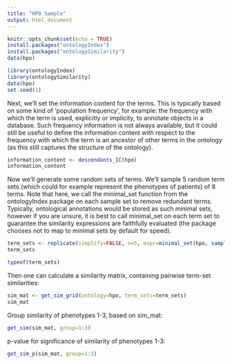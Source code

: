 ```yaml
---
title: "HPO Sample"
output: html_document
---
```


```r
knitr::opts_chunk$set(echo = TRUE)
install.packages("ontologyIndex")
install.packages("ontologySimilarity")
data(hpo)
```

```r
library(ontologyIndex)
library(ontologySimilarity)
data(hpo)
set.seed(1)
```

Next, we’ll set the information content for the terms. This is typically based on some kind of ‘population frequency’, for example: the frequency with which the term is used, explicitly or implicity, to annotate objects in a database. Such frequency information is not always available, but it could still be useful to define the information content with respect to the frequency with which the term is an ancestor of other terms in the ontology (as this still captures the structure of the ontology).

```r
information_content <- descendants_IC(hpo)
information_content
```

Now we’ll generate some random sets of terms. We’ll sample 5 random term sets (which could for example represent the phenotypes of patients) of 8 terms. Note that here, we call the minimal_set function from the ontologyIndex package on each sample set to remove redundant terms. Typically, ontological annotations would be stored as such minimal sets, however if you are unsure, it is best to call minimal_set on each term set to guarantee the similarity expressions are faithfully evaluated (the package chooses not to map to minimal sets by default for speed).
```r
term_sets <- replicate(simplify=FALSE, n=5, expr=minimal_set(hpo, sample(hpo$id, size=8)))
term_sets

typeof(term_sets)
```

Then one can calculate a similarity matrix, containing pairwise term-set similarities:
```r
sim_mat <- get_sim_grid(ontology=hpo, term_sets=term_sets)
sim_mat
```
Group similarity of phenotypes 1-3, based on sim_mat:
```r
get_sim(sim_mat, group=1:3)
```
p-value for significance of similarity of phenotypes 1-3:
```r
get_sim_p(sim_mat, group=1:3)
```

